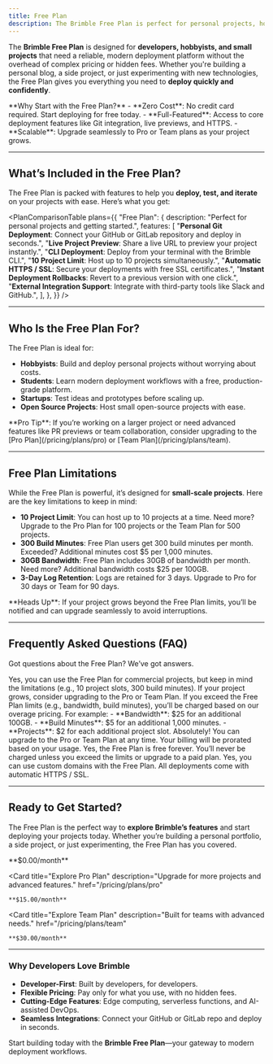 ```yaml
---
title: Free Plan
description: The Brimble Free Plan is perfect for personal projects, hobbyists, and developers exploring modern deployment workflows. Start deploying for free with no hidden costs.
---
```



The **Brimble Free Plan** is designed for **developers, hobbyists, and small projects** that need a reliable, modern deployment platform without the overhead of complex pricing or hidden fees. Whether you're building a personal blog, a side project, or just experimenting with new technologies, the Free Plan gives you everything you need to **deploy quickly and confidently**.

<Callout type="info">
  **Why Start with the Free Plan?**
  - **Zero Cost**: No credit card required. Start deploying for free today.
  - **Full-Featured**: Access to core deployment features like Git integration, live previews, and HTTPS.
  - **Scalable**: Upgrade seamlessly to Pro or Team plans as your project grows.
</Callout>

---

## What’s Included in the Free Plan?

The Free Plan is packed with features to help you **deploy, test, and iterate** on your projects with ease. Here’s what you get:

<PlanComparisonTable
  plans={{
    "Free Plan": {
      description: "Perfect for personal projects and getting started.",
      features: [
        "**Personal Git Deployment**: Connect your GitHub or GitLab repository and deploy in seconds.",
        "**Live Project Preview**: Share a live URL to preview your project instantly.",
        "**CLI Deployment**: Deploy from your terminal with the Brimble CLI.",
        "**10 Project Limit**: Host up to 10 projects simultaneously.",
        "**Automatic HTTPS / SSL**: Secure your deployments with free SSL certificates.",
        "**Instant Deployment Rollbacks**: Revert to a previous version with one click.",
        "**External Integration Support**: Integrate with third-party tools like Slack and GitHub.",
      ],
    },
  }}
/>

---

## Who Is the Free Plan For?

The Free Plan is ideal for:

- **Hobbyists**: Build and deploy personal projects without worrying about costs.
- **Students**: Learn modern deployment workflows with a free, production-grade platform.
- **Startups**: Test ideas and prototypes before scaling up.
- **Open Source Projects**: Host small open-source projects with ease.

<Callout type="tip">
  **Pro Tip**: If you’re working on a larger project or need advanced features like PR previews or team collaboration, consider upgrading to the [Pro Plan](/pricing/plans/pro) or [Team Plan](/pricing/plans/team).
</Callout>

---

## Free Plan Limitations

While the Free Plan is powerful, it’s designed for **small-scale projects**. Here are the key limitations to keep in mind:

- **10 Project Limit**: You can host up to 10 projects at a time. Need more? Upgrade to the Pro Plan for 100 projects or the Team Plan for 500 projects.
- **300 Build Minutes**: Free Plan users get 300 build minutes per month. Exceeded? Additional minutes cost $5 per 1,000 minutes.
- **30GB Bandwidth**: Free Plan includes 30GB of bandwidth per month. Need more? Additional bandwidth costs $25 per 100GB.
- **3-Day Log Retention**: Logs are retained for 3 days. Upgrade to Pro for 30 days or Team for 90 days.

<Callout type="warning">
  **Heads Up**: If your project grows beyond the Free Plan limits, you’ll be notified and can upgrade seamlessly to avoid interruptions.
</Callout>

---

## Frequently Asked Questions (FAQ)

Got questions about the Free Plan? We’ve got answers.

<Accordions>
  <Accordion title="Can I use the Free Plan for commercial projects?" id="commercial-use">
    Yes, you can use the Free Plan for commercial projects, but keep in mind the limitations (e.g., 10 project slots, 300 build minutes). If your project grows, consider upgrading to the Pro or Team Plan.
  </Accordion>

  <Accordion title="What happens if I exceed the Free Plan limits?" id="exceed-limits">
    If you exceed the Free Plan limits (e.g., bandwidth, build minutes), you’ll be charged based on our overage pricing. For example:
    - **Bandwidth**: $25 for an additional 100GB.
    - **Build Minutes**: $5 for an additional 1,000 minutes.
    - **Projects**: $2 for each additional project slot.
  </Accordion>

  <Accordion title="Can I upgrade from the Free Plan later?" id="upgrade-later">
    Absolutely! You can upgrade to the Pro or Team Plan at any time. Your billing will be prorated based on your usage.
  </Accordion>

  <Accordion title="Is the Free Plan really free forever?" id="free-forever">
    Yes, the Free Plan is free forever. You’ll never be charged unless you exceed the limits or upgrade to a paid plan.
  </Accordion>

  <Accordion title="Can I use custom domains with the Free Plan?" id="custom-domains">
    Yes, you can use custom domains with the Free Plan. All deployments come with automatic HTTPS / SSL.
  </Accordion>
</Accordions>

---

## Ready to Get Started?

The Free Plan is the perfect way to **explore Brimble’s features** and start deploying your projects today. Whether you’re building a personal portfolio, a side project, or just experimenting, the Free Plan has you covered.

<Cards>
  <Card
    title="Get Started for Free"
    description="Deploy your first project in minutes."
    href="/signup"
  >
    **$0.00/month**
  </Card>

  <Card
    title="Explore Pro Plan"
    description="Upgrade for more projects and advanced features."
    href="/pricing/plans/pro"
  >
    **$15.00/month**
  </Card>

  <Card
    title="Explore Team Plan"
    description="Built for teams with advanced needs."
    href="/pricing/plans/team"
  >
    **$30.00/month**
  </Card>
</Cards>

---

### Why Developers Love Brimble

- **Developer-First**: Built by developers, for developers.
- **Flexible Pricing**: Pay only for what you use, with no hidden fees.
- **Cutting-Edge Features**: Edge computing, serverless functions, and AI-assisted DevOps.
- **Seamless Integrations**: Connect your GitHub or GitLab repo and deploy in seconds.

Start building today with the **Brimble Free Plan**—your gateway to modern deployment workflows. 
